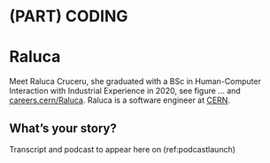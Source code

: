 # (PART) CODING {-}

# Raluca {#raluca}

Meet Raluca Cruceru, she graduated with a BSc in Human-Computer Interaction with Industrial Experience in 2020, see figure ... and [careers.cern/Raluca](https://careers.cern/Raluca). Raluca is a software engineer at [CERN](https://home.cern/).

## What's your story? {#ralucastory}

Transcript and podcast to appear here on (ref:podcastlaunch)
